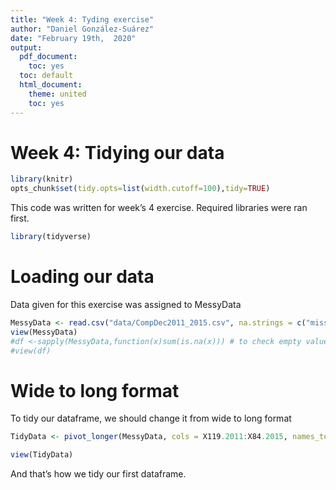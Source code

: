 ```yaml
---
title: "Week 4: Tyding exercise"
author: "Daniel González-Suárez"
date: "February 19th,  2020"
output:
  pdf_document:
    toc: yes
  toc: default
  html_document:
    theme: united
    toc: yes
---
```


# Week 4: Tidying our data
```r
library(knitr)
opts_chunk$set(tidy.opts=list(width.cutoff=100),tidy=TRUE)
```

This code was written for week's 4 exercise. Required libraries were ran first.

```r

library(tidyverse)
```

# Loading our data
Data given for this exercise was assigned to MessyData
```r
MessyData <- read.csv("data/CompDec2011_2015.csv", na.strings = c("missing"))
view(MessyData)
#df <-sapply(MessyData,function(x)sum(is.na(x))) # to check empty values
#view(df)

```

# Wide to long format
To tidy our dataframe, we should change it from wide to long format
```r
TidyData <- pivot_longer(MessyData, cols = X119.2011:X84.2015, names_to = c("Sites", "Year"), names_sep = "\\.", values_drop_na = TRUE)

view(TidyData)
```

And that's how we tidy our first dataframe. 
